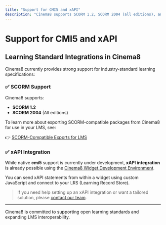 ```yaml
---
title: "Support for CMI5 and xAPI"
description: "Cinema8 supports SCORM 1.2, SCORM 2004 (all editions), and allows xAPI integration via widget development. Contact us for custom xAPI implementation or cmi5 export support."
---
```


# Support for CMI5 and xAPI

## Learning Standard Integrations in Cinema8

Cinema8 currently provides strong support for industry-standard learning specifications:

### ✅ SCORM Support

Cinema8 supports:

- **SCORM 1.2**
- **SCORM 2004** (All editions)

To learn more about exporting SCORM-compatible packages from Cinema8 for use in your LMS, see:

👉 [SCORM-Compatible Exports for LMS](/integrations-and-third-party-platforms/scorm-compatible-exports-for-lms)

### ✅ xAPI Integration

While native **cmi5** support is currently under development, **xAPI integration** is already possible using the [Cinema8 Widget Development Environment](/advanced-tools-for-developers/widget-api).

You can send xAPI statements from within a widget using custom JavaScript and connect to your LRS (Learning Record Store).

> If you need help setting up an xAPI integration or want a tailored solution, please [contact our team](https://cinema8.com/contact-us).

---

Cinema8 is committed to supporting open learning standards and expanding LMS interoperability.
